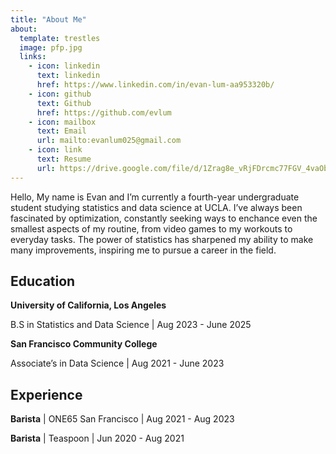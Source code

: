 ```yaml
---
title: "About Me"
about:
  template: trestles
  image: pfp.jpg
  links:
    - icon: linkedin
      text: linkedin
      href: https://www.linkedin.com/in/evan-lum-aa953320b/
    - icon: github
      text: Github
      href: https://github.com/evlum
    - icon: mailbox
      text: Email
      url: mailto:evanlum025@gmail.com
    - icon: link
      text: Resume
      url: https://drive.google.com/file/d/1Zrag8e_vRjFDrcmc77FGV_4vaObW7R4p/view?usp=sharing
---
```


Hello, My name is Evan and I'm currently a fourth-year undergraduate student studying statistics and data science at UCLA. I've always been fascinated by optimization, constantly seeking ways to enchance even the smallest aspects of my routine, from video games to my workouts to everyday tasks. The power of statistics has sharpened my ability to make many improvements, inspiring me to pursue a career in the field.

## Education

**University of California, Los Angeles**

B.S in Statistics and Data Science \| Aug 2023 - June 2025

**San Francisco Community College**

Associate's in Data Science \| Aug 2021 - June 2023

## Experience

**Barista** \| ONE65 San Francisco \| Aug 2021 - Aug 2023

**Barista** \| Teaspoon \| Jun 2020 - Aug 2021
